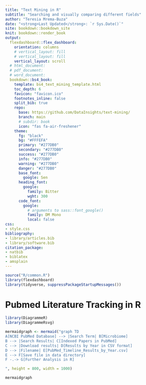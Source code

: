 ```yaml
---
title: "Text Mining in R"
subtitle: "Searching and visually comparing different fields"
author: "Teresia Mrema-Buza"
date: "<strong>Last Updated</strong>: `r Sys.Date()`"
site: bookdown::bookdown_site
knit: bookdown::render_book
output: 
  flexdashboard::flex_dashboard:
    orientation: columns
    # vertical_layout: fill
    # vertical_layout: fill
    vertical_layout: scroll
  # html_document:
  # pdf_document:
  # word_document:
  bookdown::bs4_book:
    template: bs4_text_mining_template.html
    toc_depth: 6
    favicon: "favicon.ico"
    footnotes_inline: false
    split_bib: true
    repo:
      base: https://github.com/DataInsights/text-mining/
      branch: main
      # subdir: book
      icon: "fas fa-air-freshener"
    theme:
      fg: "black"
      bg: "#FFFEFA"
      primary: "#277DB0"
      secondary: "#277DB0"
      success: "#277DB0"
      info: "#277DB0"
      warning: "#277DB0"
      danger: "#277DB0"
      base_font:
        google: Sen
      heading_font:
        google:
          family: Bitter
          wght: 300
      code_font:
        google:
          # arguments to sass::font_google()
          family: DM Mono
          local: false
css:
- style.css
bibliography:
- library/articles.bib
- library/software.bib
citation_package:
- natbib
- biblatex
- amsplain
---
```


```r
source("R/common.R")
library(flexdashboard)
library(tidyverse, suppressPackageStartupMessages())
```


# Pubmed Literature Tracking in R
```r
library(DiagrammeR)
library(DiagrammeRsvg)

mermaidgraph <- mermaid("graph TD
A[NCBI PubMed Database] --> |Search Term| B[Microbiome]
B --> |Search Results| C[Indexed Papers in PubMed]
C --> |Download results| D[Results by Year in CSV format]
D --> |Filename| E[PubMed_Timeline_Results_by_Year.csv]
E --> F[Save file in data directory]
F -.-> G[Further Analysis in R]

", height = 800, width = 1000)

mermaidgraph

```


<!-- <a href=""><img src="img/pubmed_lit_search.png" alt="Book cover" width="40%" style="padding: 0px 0px 50px 0px; float: right;"/></a> -->


